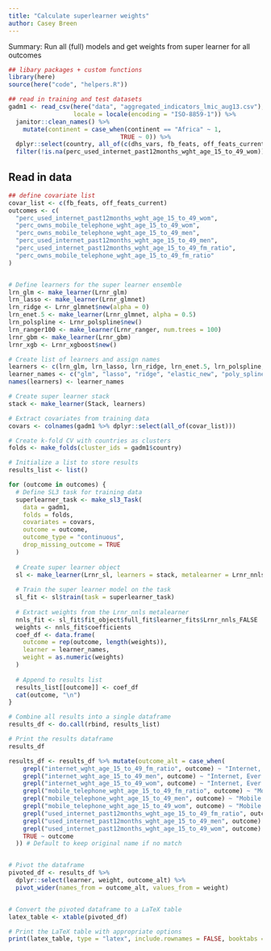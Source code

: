 ```yaml
---
title: "Calculate superlearner weights"
author: Casey Breen
---
```


Summary: Run all (full) models and get weights from super learner for all outcomes 


```r
## libary packages + custom functions 
library(here)
source(here("code", "helpers.R"))

## read in training and test datasets 
gadm1 <- read_csv(here("data", "aggregated_indicators_lmic_aug13.csv"), 
                  locale = locale(encoding = "ISO-8859-1")) %>%
  janitor::clean_names() %>% 
    mutate(continent = case_when(continent == "Africa" ~ 1,
                               TRUE ~ 0)) %>% 
  dplyr::select(country, all_of(c(dhs_vars, fb_feats, off_feats_current))) %>% 
  filter(!is.na(perc_used_internet_past12months_wght_age_15_to_49_wom)) %>% drop_na() 
```

## Read in data 

```r
## define covariate list 
covar_list <- c(fb_feats, off_feats_current)
outcomes <- c(
  "perc_used_internet_past12months_wght_age_15_to_49_wom",
  "perc_owns_mobile_telephone_wght_age_15_to_49_wom",
  "perc_owns_mobile_telephone_wght_age_15_to_49_men",
  "perc_used_internet_past12months_wght_age_15_to_49_men",
  "perc_used_internet_past12months_wght_age_15_to_49_fm_ratio",
  "perc_owns_mobile_telephone_wght_age_15_to_49_fm_ratio"
)


# Define learners for the super learner ensemble
lrn_glm <- make_learner(Lrnr_glm)
lrn_lasso <- make_learner(Lrnr_glmnet)
lrn_ridge <- Lrnr_glmnet$new(alpha = 0)
lrn_enet.5 <- make_learner(Lrnr_glmnet, alpha = 0.5)
lrn_polspline <- Lrnr_polspline$new()
lrn_ranger100 <- make_learner(Lrnr_ranger, num.trees = 100)
lrnr_gbm <- make_learner(Lrnr_gbm)
lrnr_xgb <- Lrnr_xgboost$new()

# Create list of learners and assign names
learners <- c(lrn_glm, lrn_lasso, lrn_ridge, lrn_enet.5, lrn_polspline, lrn_ranger100, lrnr_gbm, lrnr_xgb)
learner_names <- c("glm", "lasso", "ridge", "elastic_new", "poly_spline", "ranger", "gbm", "xgb")
names(learners) <- learner_names

# Create super learner stack
stack <- make_learner(Stack, learners)

# Extract covariates from training data
covars <- colnames(gadm1 %>% dplyr::select(all_of(covar_list)))

# Create k-fold CV with countries as clusters
folds <- make_folds(cluster_ids = gadm1$country)

# Initialize a list to store results
results_list <- list()

for (outcome in outcomes) {
  # Define SL3 task for training data
  superlearner_task <- make_sl3_Task(
    data = gadm1,
    folds = folds,
    covariates = covars,
    outcome = outcome,
    outcome_type = "continuous",
    drop_missing_outcome = TRUE
  )
  
  # Create super learner object
  sl <- make_learner(Lrnr_sl, learners = stack, metalearner = Lrnr_nnls$new())
  
  # Train the super learner model on the task
  sl_fit <- sl$train(task = superlearner_task)
  
  # Extract weights from the Lrnr_nnls metalearner
  nnls_fit <- sl_fit$fit_object$full_fit$learner_fits$Lrnr_nnls_FALSE
  weights <- nnls_fit$coefficients
  coef_df <- data.frame(
    outcome = rep(outcome, length(weights)),
    learner = learner_names,
    weight = as.numeric(weights)
  )
  
  # Append to results list
  results_list[[outcome]] <- coef_df
  cat(outcome, "\n")
}

# Combine all results into a single dataframe
results_df <- do.call(rbind, results_list)

# Print the results dataframe
results_df


```

```r
results_df <- results_df %>% mutate(outcome_alt = case_when(
    grepl("internet_wght_age_15_to_49_fm_ratio", outcome) ~ "Internet, Ever (Ratio)",
    grepl("internet_wght_age_15_to_49_men", outcome) ~ "Internet, Ever (Men)",
    grepl("internet_wght_age_15_to_49_wom", outcome) ~ "Internet, Ever (Women)",
    grepl("mobile_telephone_wght_age_15_to_49_fm_ratio", outcome) ~ "Mobile (Ratio)",
    grepl("mobile_telephone_wght_age_15_to_49_men", outcome) ~ "Mobile (Men)",
    grepl("mobile_telephone_wght_age_15_to_49_wom", outcome) ~ "Mobile (Women)",
    grepl("used_internet_past12months_wght_age_15_to_49_fm_ratio", outcome) ~ "Internet (Ratio)",
    grepl("used_internet_past12months_wght_age_15_to_49_men", outcome) ~ "Internet (Men)",
    grepl("used_internet_past12months_wght_age_15_to_49_wom", outcome) ~ "Internet (Women)",
    TRUE ~ outcome
  )) # Default to keep original name if no match


# Pivot the dataframe
pivoted_df <- results_df %>%
  dplyr::select(learner, weight, outcome_alt) %>% 
  pivot_wider(names_from = outcome_alt, values_from = weight)


# Convert the pivoted dataframe to a LaTeX table
latex_table <- xtable(pivoted_df)

# Print the LaTeX table with appropriate options
print(latex_table, type = "latex", include.rownames = FALSE, booktabs = TRUE, file = here("figures", "superlearner_weights.tex"))

```



